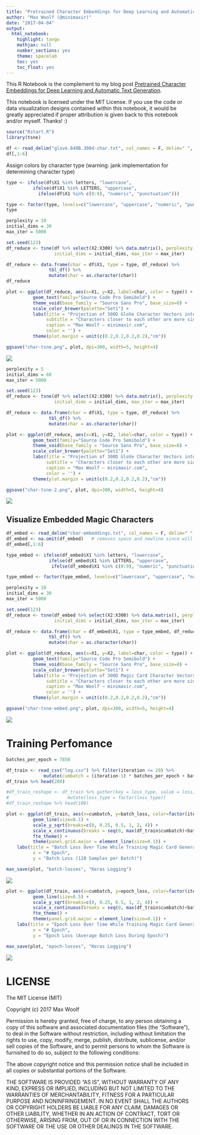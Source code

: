 ```yaml
---
title: "Pretrained Character Embeddings for Deep Learning and Automatic Text Generation"
author: "Max Woolf (@minimaxir)"
date: "2017-04-04"
output:
  html_notebook:
    highlight: tango
    mathjax: null
    number_sections: yes
    theme: spacelab
    toc: yes
    toc_float: yes
---
```


This R Notebook is the complement to my blog post [Pretrained Character Embeddings for Deep Learning and Automatic Text Generation](http://minimaxir.com/2017/04/char-embeddings/).

This notebook is licensed under the MIT License. If you use the code or data visualization designs contained within this notebook, it would be greatly appreciated if proper attribution is given back to this notebook and/or myself. Thanks! :)

```r
source("Rstart.R")
library(tsne)
```

```r
df <- read_delim("glove.840B.300d-char.txt", col_names = F, delim=" ", quote = "—")
df[,1:6]
```

Assign colors by character type (warning: jank implementation for determining character type)

```r
type <- ifelse(df$X1 %in% letters, "lowercase",
          ifelse(df$X1 %in% LETTERS, "uppercase",
            ifelse(df$X1 %in% c(0:9), "numeric", "punctuation")))

type <- factor(type, levels=c("lowercase", "uppercase", "numeric", "punctuation"))
type
```


```r
perplexity = 10
initial_dims = 30
max_iter = 5000

set.seed(123)
df_reduce <- tsne(df %>% select(X2:X300) %>% data.matrix(), perplexity = perplexity,
                  initial_dims = initial_dims, max_iter = max_iter)

df_reduce <- data.frame(char = df$X1, type = type, df_reduce) %>%
                tbl_df() %>%
                mutate(char = as.character(char))
df_reduce
```

```r
plot <- ggplot(df_reduce, aes(x=X1, y=X2, label=char, color = type)) +
          geom_text(family="Source Code Pro Semibold") +
          theme_void(base_family = "Source Sans Pro", base_size=8) +
          scale_color_brewer(palette="Set1") + 
          labs(title = "Projection of 300D GloVe Character Vectors into 2D Space (30D, perplexity = 10)",
               subtitle = "Characters closer to each other are more similar in usage context.",
               caption = "Max Woolf — minimaxir.com",
               color = '') +
          theme(plot.margin = unit(c(0.2,0.2,0.2,0.2),"cm"))

ggsave("char-tsne.png", plot, dpi=300, width=5, height=4)
```

![](char-tsne.png)
```r
perplexity = 5
initial_dims = 60
max_iter = 5000

set.seed(123)
df_reduce <- tsne(df %>% select(X2:X300) %>% data.matrix(), perplexity = perplexity,
                  initial_dims = initial_dims, max_iter = max_iter)

df_reduce <- data.frame(char = df$X1, type = type, df_reduce) %>%
                tbl_df() %>%
                mutate(char = as.character(char))

plot <- ggplot(df_reduce, aes(x=X1, y=X2, label=char, color = type)) +
          geom_text(family="Source Code Pro Semibold") +
          theme_void(base_family = "Source Sans Pro", base_size=8) +
          scale_color_brewer(palette="Set1") + 
          labs(title = "Projection of 300D GloVe Character Vectors into 2D Space (60D, perplexity = 5)",
               subtitle = "Characters closer to each other are more similar in usage context.",
               caption = "Max Woolf — minimaxir.com",
               color = '') +
          theme(plot.margin = unit(c(0.2,0.2,0.2,0.2),"cm"))

ggsave("char-tsne-2.png", plot, dpi=300, width=5, height=4)
```

![](char-tsne-2.png)

## Visualize Embedded Magic Characters

```r
df_embed <- read_delim("char-embeddings.txt", col_names = F, delim=" ", quote = "—")
df_embed <- na.omit(df_embed)   # removes space and newline since will not parse
df_embed[,1:6]
```

```r
type_embed <- ifelse(df_embed$X1 %in% letters, "lowercase",
                ifelse(df_embed$X1 %in% LETTERS, "uppercase",
                 ifelse(df_embed$X1 %in% c(0:9), "numeric", "punctuation")))

type_embed <- factor(type_embed, levels=c("lowercase", "uppercase", "numeric", "punctuation"))
```

```r
perplexity = 10
initial_dims = 30
max_iter = 5000

set.seed(123)
df_reduce <- tsne(df_embed %>% select(X2:X300) %>% data.matrix(), perplexity = perplexity,
                  initial_dims = initial_dims, max_iter = max_iter)

df_reduce <- data.frame(char = df_embed$X1, type = type_embed, df_reduce) %>%
                tbl_df() %>%
                mutate(char = as.character(char))

plot <- ggplot(df_reduce, aes(x=X1, y=X2, label=char, color = type)) +
          geom_text(family="Source Code Pro Semibold") +
          theme_void(base_family = "Source Sans Pro", base_size=8) +
          scale_color_brewer(palette="Set1") + 
          labs(title = "Projection of 300D Magic Card Character Vectors into 2D Space (30D, perplexity = 10)",
               subtitle = "Characters closer to each other are more similar in usage context.",
               caption = "Max Woolf — minimaxir.com",
               color = '') +
          theme(plot.margin = unit(c(0.2,0.2,0.2,0.2),"cm"))

ggsave("char-tsne-embed.png", plot, dpi=300, width=5, height=4)
```

![](char-tsne-embed.png)

# Training Perfomance

```r
batches_per_epoch = 7850

df_train <- read_csv("log.csv") %>% filter(iteration <= 20) %>%
              mutate(cumbatch = (iteration-1) * batches_per_epoch + batch)
df_train %>% head(200)
```

```r
#df_train_reshape <- df_train %>% gather(key = loss_type, value = loss, batch_loss, epoch_loss) %>%
#                      mutate(loss_type = factor(loss_type))
#df_train_reshape %>% head(100)
```


```r
plot <- ggplot(df_train, aes(x=cumbatch, y=batch_loss, color=factor(iteration))) +
          geom_line(size=0.1) +
          scale_y_sqrt(breaks=c(0, 0.25, 0.5, 1, 2, 4)) +
          scale_x_continuous(breaks = seq(0, max(df_train$cumbatch)+batches_per_epoch, by=batches_per_epoch), labels = c(0:20)) +
          fte_theme() +
          theme(panel.grid.major = element_line(size=0.1)) +
    labs(title = "Batch Loss Over Time While Training Magic Card Generator",
          x = "# Epoch",
          y = "Batch Loss (128 Samples per Batch)")

max_save(plot, "batch-losses", "Keras Logging")
```

![](batch-losses.png)


```r
plot <- ggplot(df_train, aes(x=cumbatch, y=epoch_loss, color=factor(iteration))) +
          geom_line(size=0.5) +
          scale_y_sqrt(breaks=c(0, 0.25, 0.5, 1, 2, 4)) +
          scale_x_continuous(breaks = seq(0, max(df_train$cumbatch)+batches_per_epoch, by=batches_per_epoch), labels = c(0:20)) +
          fte_theme() +
          theme(panel.grid.major = element_line(size=0.1)) +
    labs(title = "Epoch Loss Over Time While Training Magic Card Generator",
          x = "# Epoch",
          y = "Epoch Loss (Average Batch Loss During Epoch)")

max_save(plot, "epoch-losses", "Keras Logging")
```

![](epoch-losses.png)

# LICENSE

The MIT License (MIT)

Copyright (c) 2017 Max Woolf

Permission is hereby granted, free of charge, to any person obtaining a copy of this software and associated documentation files (the “Software”), to deal in the Software without restriction, including without limitation the rights to use, copy, modify, merge, publish, distribute, sublicense, and/or sell copies of the Software, and to permit persons to whom the Software is furnished to do so, subject to the following conditions:

The above copyright notice and this permission notice shall be included in all copies or substantial portions of the Software.

THE SOFTWARE IS PROVIDED “AS IS”, WITHOUT WARRANTY OF ANY KIND, EXPRESS OR IMPLIED, INCLUDING BUT NOT LIMITED TO THE WARRANTIES OF MERCHANTABILITY, FITNESS FOR A PARTICULAR PURPOSE AND NONINFRINGEMENT. IN NO EVENT SHALL THE AUTHORS OR COPYRIGHT HOLDERS BE LIABLE FOR ANY CLAIM, DAMAGES OR OTHER LIABILITY, WHETHER IN AN ACTION OF CONTRACT, TORT OR OTHERWISE, ARISING FROM, OUT OF OR IN CONNECTION WITH THE SOFTWARE OR THE USE OR OTHER DEALINGS IN THE SOFTWARE.